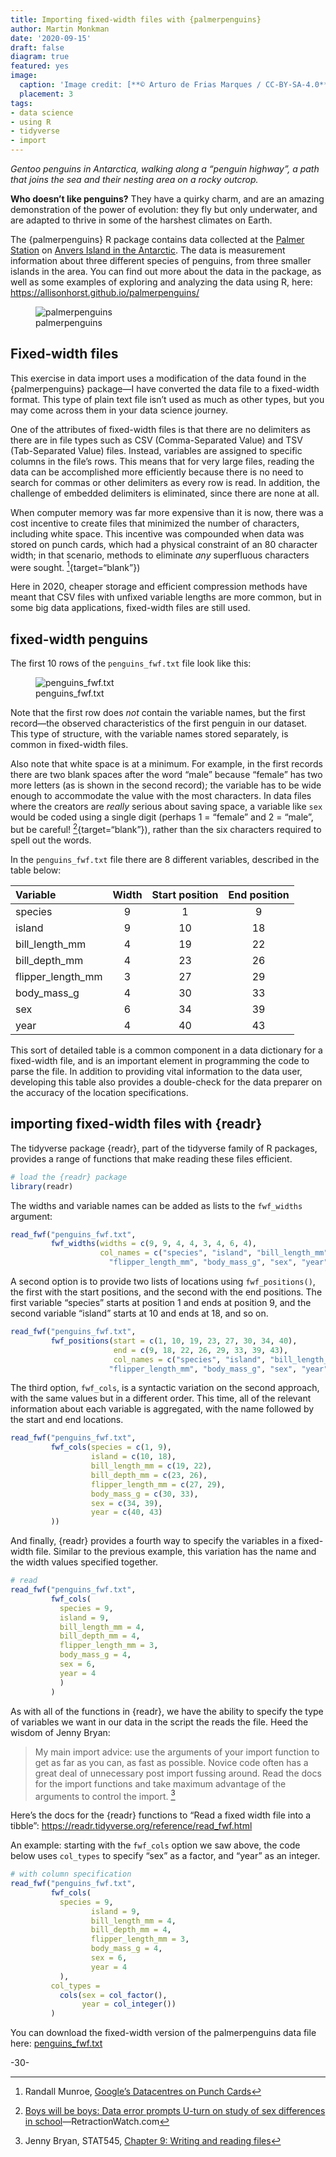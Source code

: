 ```yaml
---
title: Importing fixed-width files with {palmerpenguins}
author: Martin Monkman
date: '2020-09-15'
draft: false
diagram: true
featured: yes
image:
  caption: 'Image credit: [**© Arturo de Frias Marques / CC-BY-SA-4.0**](https://en.wikipedia.org/wiki/Gentoo_penguin#/media/File:Gentoo_Penguin_AdF.jpg)'
  placement: 3
tags:
- data science
- using R
- tidyverse
- import
---
```


_Gentoo penguins in Antarctica, walking along a "penguin highway", a path that joins the sea and their nesting area on a rocky outcrop._



**Who doesn't like penguins?** They have a quirky charm, and are an amazing demonstration of the power of evolution: they fly but only underwater, and are adapted to thrive in some of the harshest climates on Earth.

The {palmerpenguins} R package contains data collected at the [Palmer Station](https://www.usap.gov/videoclipsandmaps/palwebcam.cfm){target="blank"} on [Anvers Island in the Antarctic](https://www.openstreetmap.org/search?query=palmer%20road#map=16/-64.7741/-64.0503){target="blank"}. The data is measurement information about three different species of penguins, from three smaller islands in the area. You can find out more about the data in the package, as well as some examples of exploring and analyzing the data using R, here: [https://allisonhorst.github.io/palmerpenguins/](https://allisonhorst.github.io/palmerpenguins/){target="blank"}

![palmerpenguins](logo.png)

## Fixed-width files

This exercise in data import uses a modification of the data found in the {palmerpenguins} package—I have converted the data file to a fixed-width format. This type of plain text file isn't used as much as other types, but you may come across them in your data science journey. 

One of the attributes of fixed-width files is that there are no delimiters as there are in file types such as CSV (Comma-Separated Value) and TSV (Tab-Separated Value) files. Instead, variables are assigned to specific columns in the file's rows. This means that for very large files, reading the data can be accomplished more efficiently because there is no need to search for commas or other delimiters as every row is read. In addition, the challenge of embedded delimiters is eliminated, since there are none at all.

When computer memory was far more expensive than it is now, there was a cost incentive to create files that minimized the number of characters, including white space. This incentive was compounded when data was stored on punch cards, which had a physical constraint of an 80 character width; in that scenario, methods to eliminate _any_ superfluous characters were sought. ^[Randall Munroe, [Google's Datacentres on Punch Cards](https://what-if.xkcd.com/63/)]{target="blank"})

Here in 2020, cheaper storage and efficient compression methods have meant that CSV files with unfixed variable lengths are more common, but in some big data applications, fixed-width files are still used.


## fixed-width penguins

The first 10 rows of the `penguins_fwf.txt` file look like this:

![penguins_fwf.txt](penguins_10rows.JPG)

Note that the first row does _not_ contain the variable names, but the first record—the observed characteristics of the first penguin in our dataset. This type of structure, with the variable names stored separately, is common in fixed-width files.

Also note that white space is at a minimum. For example, in the first records there are two blank spaces after the word "male" because "female" has two more letters (as is shown in the second record); the variable has to be wide enough to accommodate the value with the most characters. In data files where the creators are _really_ serious about saving space, a variable like `sex` would be coded using a single digit (perhaps 1 = "female" and 2 = "male", but be careful! ^[[Boys will be boys: Data error prompts U-turn on study of sex differences in school](https://retractionwatch.com/2017/10/17/boys-will-boys-data-error-prompts-u-turn-study-sex-differences-school/)—RetractionWatch.com]{target="blank"}), rather than the six characters required to spell out the words.


In the `penguins_fwf.txt` file there are 8 different variables, described in the table below:


| Variable           | Width  |Start position |End position| 
|:--------           |:---:  |:-------------: |:----------:|
| species            | 9     |  1             |  9         |   
| island             | 9     | 10             | 18         |  
| bill_length_mm     | 4     | 19             | 22         |  
| bill_depth_mm      | 4     | 23             | 26         |  
| flipper_length_mm  | 3     | 27             | 29         |  
| body_mass_g        | 4     | 30             | 33         |  
| sex                | 6     | 34             | 39         |  
| year               | 4     | 40             | 43         |  


This sort of detailed table is a common component in a data dictionary for a fixed-width file, and is an important element in programming the code to parse the file. In addition to providing vital information to the data user, developing this table also provides a double-check for the data preparer on the accuracy of the location specifications.



## importing fixed-width files with {readr} 

The tidyverse package {readr}, part of the tidyverse family of R packages, provides a range of functions that make reading these files efficient.


```r
# load the {readr} package
library(readr)
```


The widths and variable names can be added as lists to the `fwf_widths` argument:

```r

read_fwf("penguins_fwf.txt",
         fwf_widths(widths = c(9, 9, 4, 4, 3, 4, 6, 4),
                    col_names = c("species", "island", "bill_length_mm", "bill_depth_mm",
                      "flipper_length_mm", "body_mass_g", "sex", "year")))

```

A second option is to provide two lists of locations using `fwf_positions()`, the first with the start positions, and the second with the end positions. The first variable "species" starts at position 1 and ends at position 9, and the second variable "island" starts at 10 and ends at 18, and so on.


```r
read_fwf("penguins_fwf.txt",
         fwf_positions(start = c(1, 10, 19, 23, 27, 30, 34, 40),
                       end = c(9, 18, 22, 26, 29, 33, 39, 43),
                       col_names = c("species", "island", "bill_length_mm", "bill_depth_mm",
                      "flipper_length_mm", "body_mass_g", "sex", "year")))

```


The third option, `fwf_cols`, is a syntactic variation on the second approach, with the same values but in a different order. This time, all of the relevant information about each variable is aggregated, with the name followed by the start and end locations.

```r
read_fwf("penguins_fwf.txt",
         fwf_cols(species = c(1, 9),
                  island = c(10, 18),
                  bill_length_mm = c(19, 22),
                  bill_depth_mm = c(23, 26),
                  flipper_length_mm = c(27, 29),
                  body_mass_g = c(30, 33),
                  sex = c(34, 39),
                  year = c(40, 43)
         ))

```

And finally, {readr} provides a fourth way to specify the variables in a fixed-width file. Similar to the previous example, this variation has the name and the width values specified together.

```r

# read 
read_fwf("penguins_fwf.txt", 
         fwf_cols(
           species = 9,
           island = 9,
           bill_length_mm = 4,
           bill_depth_mm = 4,
           flipper_length_mm = 3,
           body_mass_g = 4,
           sex = 6,
           year = 4
           )
         )

```

As with all of the functions in {readr}, we have the ability to specify the type of variables we want in our data in the script the reads the file. Heed the wisdom of Jenny Bryan:

> My main import advice: use the arguments of your import function to get as far as you can, as fast as possible. Novice code often has a great deal of unnecessary post import fussing around. Read the docs for the import functions and take maximum advantage of the arguments to control the import. ^[Jenny Bryan, STAT545, [Chapter 9: Writing and reading files](https://stat545.com/import-export.html){target="blank"}]

Here's the docs for the {readr} functions to "Read a fixed width file into a tibble": [https://readr.tidyverse.org/reference/read_fwf.html](https://readr.tidyverse.org/reference/read_fwf.html){target="blank"} 


An example: starting with the `fwf_cols` option we saw above, the code below uses `col_types` to specify "sex" as a factor, and "year" as an integer.

```r
# with column specification
read_fwf("penguins_fwf.txt", 
         fwf_cols(
           species = 9, 
                  island = 9,
                  bill_length_mm = 4,
                  bill_depth_mm = 4,
                  flipper_length_mm = 3,
                  body_mass_g = 4,
                  sex = 6,
                  year = 4
           ),
         col_types =
           cols(sex = col_factor(),
                year = col_integer())
         )
```



You can download the fixed-width version of the palmerpenguins data file here: [penguins_fwf.txt](https://drive.google.com/file/d/1_TaotqgmiQqw0fShrEKueU5nM_RkuHbp/view?usp=sharing){target="blank"}


-30-

